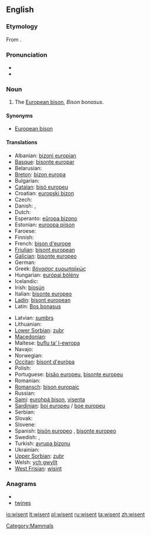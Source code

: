 {{wikipedia}}
==English==

===Etymology===
From {{etyl|de}} {{term|Wisent}}.

===Pronunciation===
* {{IPA|/ˈwɪzənt/}}
* {{IPA|/ˈviːzənt/}}

===Noun===
{{en-noun}}

# The [[European bison]], ''Bison bonasus''.

====Synonyms====
* [[European bison]]

====Translations====
{{trans-top|The European bison, ''Bison bonasus''}}
* Albanian: [[bizoni europian]]
* [[Basque]]: [[bisonte europar]]
* Belarusian: {{t-|be|зубр|xs=Belarusian}}
* [[Breton]]: [[bizon europa]]
* Bulgarian: {{t-|bg|бизон|m|tr=bizon}}
* [[Catalan]]: [[bisó europeu]]
* Croatian: [[europski bizon]]
* Czech: {{t-|cs|zubr}}
* Danish: {{t|da|visent}}, {{t|da|europæisk bison}}
* Dutch: {{t-|nl|wisent|m}}
* Esperanto: [[eŭropa bizono]]
* Estonian: [[euroopa piison]]
* Faroese: {{t|fo|evropiskur bisonur}}
* Finnish: {{t-|fi|visentti}}
* French: [[bison d'europe]] {{m}}
* [[Friulian]]: [[bisont european]]
* [[Galician]]: [[bisonte europeo]]
* German: {{t+|de|Wisent|m}}
* Greek: [[βόνασος ευρωπαϊκώς]] {{m}}
* Hungarian: [[európai bölény]]
* Icelandic: {{t|is|evrópskur vísundur|m}}
* Irish: [[bíosún]]
* Italian: [[bisonte europeo]] {{m}}
* [[Ladin]]: [[bisont european]]
* Latin: [[Bos bonasus]] {{m}}
{{trans-mid}}
* Latvian: [[sumbrs]]
* Lithuanian: {{t+|lt|stumbras|xs=Lithuanian}}
* [[Lower Sorbian]]: [[zubr]]
* [[Macedonian]]: {{t|mk|европски бизон|m|tr=evropski bizon}}
* Maltese: [[buflu ta’ l-ewropa]] {{m}}
* Navajo: {{tø|nv|Béésh Bichʼahníí Bikéyahdę́ę́ʼ ayání}}
* Norwegian: {{t|no|europeisk bison}}
* [[Occitan]]: [[bisont d'euròpa]]
* Polish: {{t+|pl|żubr|m}}
* Portuguese: [[bisăo europeu]], [[bisonte europeu]]
* Romanian: {{t+|ro|zimbru}}
* [[Romansch]]: [[bison europaic]]
* Russian: {{t+|ru|зубр|m|tr=zubr}}
* [[Sami]]: [[eurohpá bison]], [[visenta]]
* [[Sardinian]]: [[boi europeu]] / [[boe europeu]]
* Serbian: {{t|sr|еуропски бизон|m|tr=[[europski bizon]]|sc=Cyrl}}
* Slovak: {{t|sk|zubor|m}}
* Slovene: {{t-|sl|zober|m}}
* Spanish: [[bisón europeo]] {{m}}, [[bisonte europeo]] {{m}}
* Swedish: {{t|sv|visent}}, {{t|sv|europeisk bison}}
* Turkish: [[avrupa bizonu]]
* Ukrainian: {{t-|uk|зубр|m|tr=zubr|xs=Ukrainian}}
* [[Upper Sorbian]]: [[zubr]]
* Welsh: [[ych gwyllt]]
* [[West Frisian]]: [[wisint]]
{{trans-bottom}}

===Anagrams===
* {{alphagram|einstw}}
* [[twines#English|twines]]

[[Category:Mammals]]

[[io:wisent]]
[[lt:wisent]]
[[pl:wisent]]
[[ru:wisent]]
[[ta:wisent]]
[[zh:wisent]]